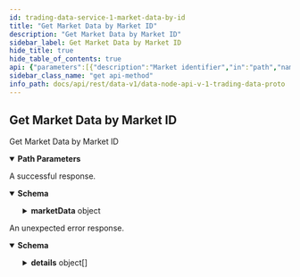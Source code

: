```yaml
---
id: trading-data-service-1-market-data-by-id
title: "Get Market Data by Market ID"
description: "Get Market Data by Market ID"
sidebar_label: Get Market Data by Market ID
hide_title: true
hide_table_of_contents: true
api: {"parameters":[{"description":"Market identifier","in":"path","name":"marketId","required":true,"schema":{"type":"string"}}],"responses":{"200":{"content":{"application/json":{"schema":{"properties":{"marketData":{"properties":{"auctionEnd":{"format":"int64","title":"Time in seconds until the end of the auction (0 if currently not in auction period)","type":"string"},"auctionStart":{"format":"int64","title":"Time until next auction, or start time of the current auction if market is in auction period","type":"string"},"bestBidPrice":{"title":"Highest price level on an order book for buy orders, as an integer, for example `123456` is a correctly\nformatted price of `1.23456` assuming market configured to 5 decimal places","type":"string"},"bestBidVolume":{"format":"uint64","title":"Aggregated volume being bid at the best bid price","type":"string"},"bestOfferPrice":{"title":"Lowest price level on an order book for offer orders","type":"string"},"bestOfferVolume":{"format":"uint64","title":"Aggregated volume being offered at the best offer price, as an integer, for example `123456` is a correctly\n // formatted price of `1.23456` assuming market configured to 5 decimal places","type":"string"},"bestStaticBidPrice":{"title":"Highest price on the order book for buy orders not including pegged orders","type":"string"},"bestStaticBidVolume":{"format":"uint64","title":"Total volume at the best static bid price excluding pegged orders","type":"string"},"bestStaticOfferPrice":{"title":"Lowest price on the order book for sell orders not including pegged orders","type":"string"},"bestStaticOfferVolume":{"format":"uint64","title":"Total volume at the best static offer price excluding pegged orders","type":"string"},"extensionTrigger":{"title":"When a market auction is extended, this field indicates what caused the extension","default":"AUCTION_TRIGGER_UNSPECIFIED","description":"- AUCTION_TRIGGER_UNSPECIFIED: Default value for AuctionTrigger, no auction triggered\n - AUCTION_TRIGGER_BATCH: Batch auction\n - AUCTION_TRIGGER_OPENING: Opening auction\n - AUCTION_TRIGGER_PRICE: Price monitoring trigger\n - AUCTION_TRIGGER_LIQUIDITY: Liquidity monitoring trigger","enum":["AUCTION_TRIGGER_UNSPECIFIED","AUCTION_TRIGGER_BATCH","AUCTION_TRIGGER_OPENING","AUCTION_TRIGGER_PRICE","AUCTION_TRIGGER_LIQUIDITY"],"type":"string"},"indicativePrice":{"title":"Indicative price (zero if not in auction)","type":"string"},"indicativeVolume":{"format":"uint64","title":"Indicative volume (zero if not in auction)","type":"string"},"liquidityProviderFeeShare":{"items":{"properties":{"averageEntryValuation":{"title":"The average entry valuation of the liquidity provider for the market","type":"string"},"equityLikeShare":{"title":"The share own by this liquidity provider (float)","type":"string"},"party":{"title":"The liquidity provider party id","type":"string"}},"title":"The equity like share of liquidity fee for each liquidity provider","type":"object"},"title":"the equity like share of liquidity fee for each liquidity provider","type":"array"},"markPrice":{"title":"Mark price, as an integer, for example `123456` is a correctly\nformatted price of `1.23456` assuming market configured to 5 decimal places","type":"string"},"market":{"title":"Market identifier for the data","type":"string"},"marketState":{"title":"The current state of the market","default":"STATE_UNSPECIFIED","description":"- STATE_UNSPECIFIED: Default value, invalid\n - STATE_PROPOSED: The Governance proposal valid and accepted\n - STATE_REJECTED: Outcome of governance votes is to reject the market\n - STATE_PENDING: Governance vote passes/wins\n - STATE_CANCELLED: Market triggers cancellation condition or governance\nvotes to close before market becomes Active\n - STATE_ACTIVE: Enactment date reached and usual auction exit checks pass\n - STATE_SUSPENDED: Price monitoring or liquidity monitoring trigger\n - STATE_CLOSED: Governance vote (to close)\n - STATE_TRADING_TERMINATED: Defined by the product (i.e. from a product parameter,\nspecified in market definition, giving close date/time)\n - STATE_SETTLED: Settlement triggered and completed as defined by product","enum":["STATE_UNSPECIFIED","STATE_PROPOSED","STATE_REJECTED","STATE_PENDING","STATE_CANCELLED","STATE_ACTIVE","STATE_SUSPENDED","STATE_CLOSED","STATE_TRADING_TERMINATED","STATE_SETTLED"],"type":"string"},"marketTradingMode":{"title":"The current trading mode for the market","default":"TRADING_MODE_UNSPECIFIED","description":"- TRADING_MODE_UNSPECIFIED: Default value, this is invalid\n - TRADING_MODE_CONTINUOUS: Normal trading\n - TRADING_MODE_BATCH_AUCTION: Auction trading (FBA)\n - TRADING_MODE_OPENING_AUCTION: Opening auction\n - TRADING_MODE_MONITORING_AUCTION: Auction triggered by monitoring\n - TRADING_MODE_NO_TRADING: Not trading is allowed","enum":["TRADING_MODE_UNSPECIFIED","TRADING_MODE_CONTINUOUS","TRADING_MODE_BATCH_AUCTION","TRADING_MODE_OPENING_AUCTION","TRADING_MODE_MONITORING_AUCTION","TRADING_MODE_NO_TRADING"],"type":"string"},"marketValueProxy":{"title":"the market value proxy","type":"string"},"midPrice":{"title":"Arithmetic average of the best bid price and best offer price, as an integer, for example `123456` is a correctly\nformatted price of `1.23456` assuming market configured to 5 decimal places","type":"string"},"openInterest":{"format":"uint64","title":"The sum of the size of all positions greater than 0 on the market","type":"string"},"priceMonitoringBounds":{"items":{"properties":{"maxValidPrice":{"title":"Maximum price that isn't currently breaching the specified price monitoring trigger","type":"string"},"minValidPrice":{"title":"Minimum price that isn't currently breaching the specified price monitoring trigger","type":"string"},"referencePrice":{"title":"Reference price used to calculate the valid price range","type":"string"},"trigger":{"properties":{"auctionExtension":{"format":"int64","title":"Price monitoring auction extension duration in seconds should the price\nbreach it's theoretical level over the specified horizon at the specified\nprobability level","type":"string"},"horizon":{"format":"int64","title":"Price monitoring projection horizon τ in seconds","type":"string"},"probability":{"title":"Price monitoring probability level p","type":"string"}},"title":"PriceMonitoringTrigger holds together price projection horizon τ, probability level p, and auction extension duration","type":"object"}},"title":"Represents a list of valid (at the current timestamp) price ranges per associated trigger","type":"object"},"title":"One or more price monitoring bounds for the current timestamp","type":"array"},"staticMidPrice":{"title":"Arithmetic average of the best static bid price and best static offer price","type":"string"},"suppliedStake":{"title":"Available stake for the given market","type":"string"},"targetStake":{"title":"Targeted stake for the given market","type":"string"},"timestamp":{"format":"int64","title":"Timestamp at which this mark price was relevant, in nanoseconds since the epoch\n- See [`VegaTimeResponse`](#api.VegaTimeResponse).`timestamp`","type":"string"},"trigger":{"title":"When a market is in an auction trading mode, this field indicates what triggered the auction","default":"AUCTION_TRIGGER_UNSPECIFIED","description":"- AUCTION_TRIGGER_UNSPECIFIED: Default value for AuctionTrigger, no auction triggered\n - AUCTION_TRIGGER_BATCH: Batch auction\n - AUCTION_TRIGGER_OPENING: Opening auction\n - AUCTION_TRIGGER_PRICE: Price monitoring trigger\n - AUCTION_TRIGGER_LIQUIDITY: Liquidity monitoring trigger","enum":["AUCTION_TRIGGER_UNSPECIFIED","AUCTION_TRIGGER_BATCH","AUCTION_TRIGGER_OPENING","AUCTION_TRIGGER_PRICE","AUCTION_TRIGGER_LIQUIDITY"],"type":"string"}},"title":"Represents data generated by a market when open","type":"object"}},"title":"Response for market data for a market","type":"object"}}},"description":"A successful response."},"default":{"content":{"application/json":{"schema":{"properties":{"code":{"format":"int32","type":"integer"},"details":{"items":{"additionalProperties":{},"properties":{"@type":{"type":"string"}},"type":"object"},"type":"array"},"message":{"type":"string"}},"type":"object"}}},"description":"An unexpected error response."}},"tags":["Trading Data Service (v1)"],"operationId":"TradingDataService1_MarketDataByID","description":"Get Market Data by Market ID","method":"get","path":"/markets-data/{marketId}","servers":[{"url":"https://api.n06.testnet.vega.xyz"},{"url":"https://api.n07.testnet.vega.xyz"},{"url":"https://api.n08.testnet.vega.xyz"},{"url":"https://api.n09.testnet.vega.xyz"},{"url":"https://api.n10.testnet.vega.xyz"},{"url":"https://api.n11.testnet.vega.xyz"},{"url":"https://api.n12.testnet.vega.xyz"}],"info":{"title":"data-node/api/v1/trading_data.proto","version":"0.57.0"},"postman":{"name":"Get Market Data by Market ID","description":{"type":"text/plain"},"url":{"path":["markets-data",":marketId"],"host":["{{baseUrl}}"],"query":[],"variable":[{"disabled":false,"description":{"content":"(Required) Market identifier","type":"text/plain"},"type":"any","value":"","key":"marketId"}]},"header":[{"key":"Accept","value":"application/json"}],"method":"GET"}}
sidebar_class_name: "get api-method"
info_path: docs/api/rest/data-v1/data-node-api-v-1-trading-data-proto
---
```



## Get Market Data by Market ID



Get Market Data by Market ID

<details style={{"marginBottom":"1rem"}} data-collapsed={false} open={true}><summary style={{}}><strong>Path Parameters</strong></summary><div><ul><ParamsItem className={"paramsItem"} param={{"description":"Market identifier","in":"path","name":"marketId","required":true,"schema":{"type":"string"}}}></ParamsItem></ul></div></details><div><ApiTabs><TabItem label={"200"} value={"200"}><div>

A successful response.

</div><div><MimeTabs groupId={"mime-type"}><TabItem label={"application/json"} value={"application/json"}><SchemaTabs groupId={"schema-tabs"}><TabItem label={"Schema"} value={"Schema"}><details style={{}} data-collapsed={false} open={true}><summary style={{"textAlign":"left"}}><strong>Schema</strong></summary><div style={{"textAlign":"left","marginLeft":"1rem"}}></div><ul style={{"marginLeft":"1rem"}}><SchemaItem collapsible={true} className={"schemaItem"}><details style={{}}><summary style={{}}><strong>marketData</strong><span style={{"opacity":"0.6"}}> object</span></summary><div style={{"marginLeft":"1rem"}}><SchemaItem collapsible={false} name={"auctionEnd"} required={false} schemaDescription={undefined} schemaName={"int64"} qualifierMessage={undefined} defaultValue={undefined}></SchemaItem><SchemaItem collapsible={false} name={"auctionStart"} required={false} schemaDescription={undefined} schemaName={"int64"} qualifierMessage={undefined} defaultValue={undefined}></SchemaItem><SchemaItem collapsible={false} name={"bestBidPrice"} required={false} schemaDescription={undefined} schemaName={"Highest price level on an order book for buy orders, as an integer, for example `123456` is a correctly\nformatted price of `1.23456` assuming market configured to 5 decimal places"} qualifierMessage={undefined} defaultValue={undefined}></SchemaItem><SchemaItem collapsible={false} name={"bestBidVolume"} required={false} schemaDescription={undefined} schemaName={"uint64"} qualifierMessage={undefined} defaultValue={undefined}></SchemaItem><SchemaItem collapsible={false} name={"bestOfferPrice"} required={false} schemaDescription={undefined} schemaName={"Lowest price level on an order book for offer orders"} qualifierMessage={undefined} defaultValue={undefined}></SchemaItem><SchemaItem collapsible={false} name={"bestOfferVolume"} required={false} schemaDescription={undefined} schemaName={"uint64"} qualifierMessage={undefined} defaultValue={undefined}></SchemaItem><SchemaItem collapsible={false} name={"bestStaticBidPrice"} required={false} schemaDescription={undefined} schemaName={"Highest price on the order book for buy orders not including pegged orders"} qualifierMessage={undefined} defaultValue={undefined}></SchemaItem><SchemaItem collapsible={false} name={"bestStaticBidVolume"} required={false} schemaDescription={undefined} schemaName={"uint64"} qualifierMessage={undefined} defaultValue={undefined}></SchemaItem><SchemaItem collapsible={false} name={"bestStaticOfferPrice"} required={false} schemaDescription={undefined} schemaName={"Lowest price on the order book for sell orders not including pegged orders"} qualifierMessage={undefined} defaultValue={undefined}></SchemaItem><SchemaItem collapsible={false} name={"bestStaticOfferVolume"} required={false} schemaDescription={undefined} schemaName={"uint64"} qualifierMessage={undefined} defaultValue={undefined}></SchemaItem><SchemaItem collapsible={false} name={"extensionTrigger"} required={false} schemaDescription={"- AUCTION_TRIGGER_UNSPECIFIED: Default value for AuctionTrigger, no auction triggered\n - AUCTION_TRIGGER_BATCH: Batch auction\n - AUCTION_TRIGGER_OPENING: Opening auction\n - AUCTION_TRIGGER_PRICE: Price monitoring trigger\n - AUCTION_TRIGGER_LIQUIDITY: Liquidity monitoring trigger"} schemaName={"When a market auction is extended, this field indicates what caused the extension"} qualifierMessage={"**Possible values:** [`AUCTION_TRIGGER_UNSPECIFIED`, `AUCTION_TRIGGER_BATCH`, `AUCTION_TRIGGER_OPENING`, `AUCTION_TRIGGER_PRICE`, `AUCTION_TRIGGER_LIQUIDITY`]"} defaultValue={"AUCTION_TRIGGER_UNSPECIFIED"}></SchemaItem><SchemaItem collapsible={false} name={"indicativePrice"} required={false} schemaDescription={undefined} schemaName={"Indicative price (zero if not in auction)"} qualifierMessage={undefined} defaultValue={undefined}></SchemaItem><SchemaItem collapsible={false} name={"indicativeVolume"} required={false} schemaDescription={undefined} schemaName={"uint64"} qualifierMessage={undefined} defaultValue={undefined}></SchemaItem><SchemaItem collapsible={true} className={"schemaItem"}><details style={{}}><summary style={{}}><strong>liquidityProviderFeeShare</strong><span style={{"opacity":"0.6"}}> object[]</span></summary><div style={{"marginLeft":"1rem"}}><SchemaItem collapsible={false} name={"averageEntryValuation"} required={false} schemaDescription={undefined} schemaName={"The average entry valuation of the liquidity provider for the market"} qualifierMessage={undefined} defaultValue={undefined}></SchemaItem><SchemaItem collapsible={false} name={"equityLikeShare"} required={false} schemaDescription={undefined} schemaName={"The share own by this liquidity provider (float)"} qualifierMessage={undefined} defaultValue={undefined}></SchemaItem><SchemaItem collapsible={false} name={"party"} required={false} schemaDescription={undefined} schemaName={"The liquidity provider party id"} qualifierMessage={undefined} defaultValue={undefined}></SchemaItem></div></details></SchemaItem><SchemaItem collapsible={false} name={"markPrice"} required={false} schemaDescription={undefined} schemaName={"Mark price, as an integer, for example `123456` is a correctly\nformatted price of `1.23456` assuming market configured to 5 decimal places"} qualifierMessage={undefined} defaultValue={undefined}></SchemaItem><SchemaItem collapsible={false} name={"market"} required={false} schemaDescription={undefined} schemaName={"Market identifier for the data"} qualifierMessage={undefined} defaultValue={undefined}></SchemaItem><SchemaItem collapsible={false} name={"marketState"} required={false} schemaDescription={"- STATE_UNSPECIFIED: Default value, invalid\n - STATE_PROPOSED: The Governance proposal valid and accepted\n - STATE_REJECTED: Outcome of governance votes is to reject the market\n - STATE_PENDING: Governance vote passes/wins\n - STATE_CANCELLED: Market triggers cancellation condition or governance\nvotes to close before market becomes Active\n - STATE_ACTIVE: Enactment date reached and usual auction exit checks pass\n - STATE_SUSPENDED: Price monitoring or liquidity monitoring trigger\n - STATE_CLOSED: Governance vote (to close)\n - STATE_TRADING_TERMINATED: Defined by the product (i.e. from a product parameter,\nspecified in market definition, giving close date/time)\n - STATE_SETTLED: Settlement triggered and completed as defined by product"} schemaName={"The current state of the market"} qualifierMessage={"**Possible values:** [`STATE_UNSPECIFIED`, `STATE_PROPOSED`, `STATE_REJECTED`, `STATE_PENDING`, `STATE_CANCELLED`, `STATE_ACTIVE`, `STATE_SUSPENDED`, `STATE_CLOSED`, `STATE_TRADING_TERMINATED`, `STATE_SETTLED`]"} defaultValue={"STATE_UNSPECIFIED"}></SchemaItem><SchemaItem collapsible={false} name={"marketTradingMode"} required={false} schemaDescription={"- TRADING_MODE_UNSPECIFIED: Default value, this is invalid\n - TRADING_MODE_CONTINUOUS: Normal trading\n - TRADING_MODE_BATCH_AUCTION: Auction trading (FBA)\n - TRADING_MODE_OPENING_AUCTION: Opening auction\n - TRADING_MODE_MONITORING_AUCTION: Auction triggered by monitoring\n - TRADING_MODE_NO_TRADING: Not trading is allowed"} schemaName={"The current trading mode for the market"} qualifierMessage={"**Possible values:** [`TRADING_MODE_UNSPECIFIED`, `TRADING_MODE_CONTINUOUS`, `TRADING_MODE_BATCH_AUCTION`, `TRADING_MODE_OPENING_AUCTION`, `TRADING_MODE_MONITORING_AUCTION`, `TRADING_MODE_NO_TRADING`]"} defaultValue={"TRADING_MODE_UNSPECIFIED"}></SchemaItem><SchemaItem collapsible={false} name={"marketValueProxy"} required={false} schemaDescription={undefined} schemaName={"the market value proxy"} qualifierMessage={undefined} defaultValue={undefined}></SchemaItem><SchemaItem collapsible={false} name={"midPrice"} required={false} schemaDescription={undefined} schemaName={"Arithmetic average of the best bid price and best offer price, as an integer, for example `123456` is a correctly\nformatted price of `1.23456` assuming market configured to 5 decimal places"} qualifierMessage={undefined} defaultValue={undefined}></SchemaItem><SchemaItem collapsible={false} name={"openInterest"} required={false} schemaDescription={undefined} schemaName={"uint64"} qualifierMessage={undefined} defaultValue={undefined}></SchemaItem><SchemaItem collapsible={true} className={"schemaItem"}><details style={{}}><summary style={{}}><strong>priceMonitoringBounds</strong><span style={{"opacity":"0.6"}}> object[]</span></summary><div style={{"marginLeft":"1rem"}}><SchemaItem collapsible={false} name={"maxValidPrice"} required={false} schemaDescription={undefined} schemaName={"Maximum price that isn't currently breaching the specified price monitoring trigger"} qualifierMessage={undefined} defaultValue={undefined}></SchemaItem><SchemaItem collapsible={false} name={"minValidPrice"} required={false} schemaDescription={undefined} schemaName={"Minimum price that isn't currently breaching the specified price monitoring trigger"} qualifierMessage={undefined} defaultValue={undefined}></SchemaItem><SchemaItem collapsible={false} name={"referencePrice"} required={false} schemaDescription={undefined} schemaName={"Reference price used to calculate the valid price range"} qualifierMessage={undefined} defaultValue={undefined}></SchemaItem><SchemaItem collapsible={true} className={"schemaItem"}><details style={{}}><summary style={{}}><strong>trigger</strong><span style={{"opacity":"0.6"}}> object</span></summary><div style={{"marginLeft":"1rem"}}><SchemaItem collapsible={false} name={"auctionExtension"} required={false} schemaDescription={undefined} schemaName={"int64"} qualifierMessage={undefined} defaultValue={undefined}></SchemaItem><SchemaItem collapsible={false} name={"horizon"} required={false} schemaDescription={undefined} schemaName={"int64"} qualifierMessage={undefined} defaultValue={undefined}></SchemaItem><SchemaItem collapsible={false} name={"probability"} required={false} schemaDescription={undefined} schemaName={"Price monitoring probability level p"} qualifierMessage={undefined} defaultValue={undefined}></SchemaItem></div></details></SchemaItem></div></details></SchemaItem><SchemaItem collapsible={false} name={"staticMidPrice"} required={false} schemaDescription={undefined} schemaName={"Arithmetic average of the best static bid price and best static offer price"} qualifierMessage={undefined} defaultValue={undefined}></SchemaItem><SchemaItem collapsible={false} name={"suppliedStake"} required={false} schemaDescription={undefined} schemaName={"Available stake for the given market"} qualifierMessage={undefined} defaultValue={undefined}></SchemaItem><SchemaItem collapsible={false} name={"targetStake"} required={false} schemaDescription={undefined} schemaName={"Targeted stake for the given market"} qualifierMessage={undefined} defaultValue={undefined}></SchemaItem><SchemaItem collapsible={false} name={"timestamp"} required={false} schemaDescription={undefined} schemaName={"int64"} qualifierMessage={undefined} defaultValue={undefined}></SchemaItem><SchemaItem collapsible={false} name={"trigger"} required={false} schemaDescription={"- AUCTION_TRIGGER_UNSPECIFIED: Default value for AuctionTrigger, no auction triggered\n - AUCTION_TRIGGER_BATCH: Batch auction\n - AUCTION_TRIGGER_OPENING: Opening auction\n - AUCTION_TRIGGER_PRICE: Price monitoring trigger\n - AUCTION_TRIGGER_LIQUIDITY: Liquidity monitoring trigger"} schemaName={"When a market is in an auction trading mode, this field indicates what triggered the auction"} qualifierMessage={"**Possible values:** [`AUCTION_TRIGGER_UNSPECIFIED`, `AUCTION_TRIGGER_BATCH`, `AUCTION_TRIGGER_OPENING`, `AUCTION_TRIGGER_PRICE`, `AUCTION_TRIGGER_LIQUIDITY`]"} defaultValue={"AUCTION_TRIGGER_UNSPECIFIED"}></SchemaItem></div></details></SchemaItem></ul></details></TabItem><TabItem label={"Example (from schema)"} value={"Example (from schema)"}><ResponseSamples responseExample={"{\n  \"marketData\": {\n    \"auctionEnd\": \"string\",\n    \"auctionStart\": \"string\",\n    \"bestBidPrice\": \"string\",\n    \"bestBidVolume\": \"string\",\n    \"bestOfferPrice\": \"string\",\n    \"bestOfferVolume\": \"string\",\n    \"bestStaticBidPrice\": \"string\",\n    \"bestStaticBidVolume\": \"string\",\n    \"bestStaticOfferPrice\": \"string\",\n    \"bestStaticOfferVolume\": \"string\",\n    \"extensionTrigger\": \"AUCTION_TRIGGER_UNSPECIFIED\",\n    \"indicativePrice\": \"string\",\n    \"indicativeVolume\": \"string\",\n    \"liquidityProviderFeeShare\": [\n      {\n        \"averageEntryValuation\": \"string\",\n        \"equityLikeShare\": \"string\",\n        \"party\": \"string\"\n      }\n    ],\n    \"markPrice\": \"string\",\n    \"market\": \"string\",\n    \"marketState\": \"STATE_UNSPECIFIED\",\n    \"marketTradingMode\": \"TRADING_MODE_UNSPECIFIED\",\n    \"marketValueProxy\": \"string\",\n    \"midPrice\": \"string\",\n    \"openInterest\": \"string\",\n    \"priceMonitoringBounds\": [\n      {\n        \"maxValidPrice\": \"string\",\n        \"minValidPrice\": \"string\",\n        \"referencePrice\": \"string\",\n        \"trigger\": {\n          \"auctionExtension\": \"string\",\n          \"horizon\": \"string\",\n          \"probability\": \"string\"\n        }\n      }\n    ],\n    \"staticMidPrice\": \"string\",\n    \"suppliedStake\": \"string\",\n    \"targetStake\": \"string\",\n    \"timestamp\": \"string\",\n    \"trigger\": \"AUCTION_TRIGGER_UNSPECIFIED\"\n  }\n}"} language={"json"}></ResponseSamples></TabItem></SchemaTabs></TabItem></MimeTabs></div></TabItem><TabItem label={"default"} value={"default"}><div>

An unexpected error response.

</div><div><MimeTabs groupId={"mime-type"}><TabItem label={"application/json"} value={"application/json"}><SchemaTabs groupId={"schema-tabs"}><TabItem label={"Schema"} value={"Schema"}><details style={{}} data-collapsed={false} open={true}><summary style={{"textAlign":"left"}}><strong>Schema</strong></summary><div style={{"textAlign":"left","marginLeft":"1rem"}}></div><ul style={{"marginLeft":"1rem"}}><SchemaItem collapsible={false} name={"code"} required={false} schemaDescription={undefined} schemaName={"int32"} qualifierMessage={undefined} defaultValue={undefined}></SchemaItem><SchemaItem collapsible={true} className={"schemaItem"}><details style={{}}><summary style={{}}><strong>details</strong><span style={{"opacity":"0.6"}}> object[]</span></summary><div style={{"marginLeft":"1rem"}}><SchemaItem collapsible={false} name={"@type"} required={false} schemaDescription={undefined} schemaName={"string"} qualifierMessage={undefined} defaultValue={undefined}></SchemaItem></div></details></SchemaItem><SchemaItem collapsible={false} name={"message"} required={false} schemaDescription={undefined} schemaName={"string"} qualifierMessage={undefined} defaultValue={undefined}></SchemaItem></ul></details></TabItem><TabItem label={"Example (from schema)"} value={"Example (from schema)"}><ResponseSamples responseExample={"{\n  \"code\": 0,\n  \"details\": [\n    {\n      \"@type\": \"string\"\n    }\n  ],\n  \"message\": \"string\"\n}"} language={"json"}></ResponseSamples></TabItem></SchemaTabs></TabItem></MimeTabs></div></TabItem></ApiTabs></div>
      